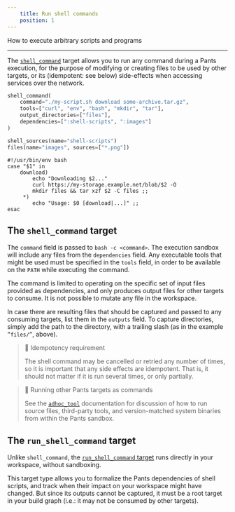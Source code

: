 ```yaml
---
    title: Run shell commands
    position: 1
---
```


How to execute arbitrary scripts and programs

---

The [`shell_command`](doc:reference-shell_command) target allows you to run any command during a Pants execution, for the purpose of modifying or creating files to be used by other targets, or its (idempotent: see below) side-effects when accessing services over the network.

```python BUILD
shell_command(
    command="./my-script.sh download some-archive.tar.gz",
    tools=["curl", "env", "bash", "mkdir", "tar"],
    output_directories=["files"],
    dependencies=[":shell-scripts", ":images"]
)

shell_sources(name="shell-scripts")
files(name="images", sources=["*.png"])
```
```shell my-script.sh
#!/usr/bin/env bash
case "$1" in
    download)
        echo "Downloading $2..."
        curl https://my-storage.example.net/blob/$2 -O
        mkdir files && tar xzf $2 -C files ;;
     *)
        echo "Usage: $0 [download|...]" ;;
esac
```

The `shell_command` target
---------------------------------------

The `command` field is passed to `bash -c <command>`. The execution sandbox will include any files from the `dependencies` field. Any executable tools that might be used must be specified in the `tools` field, in order to be available on the `PATH` while executing the command.

The command is limited to operating on the specific set of input files provided as dependencies, and only produces output files for other targets to consume. It is not possible to mutate any file in the workspace.

In case there are resulting files that should be captured and passed to any consuming targets, list them in the `outputs` field. To capture directories, simply add the path to the directory, with a trailing slash (as in the example `”files/”`, above).

> 📘 Idempotency requirement
> 
> The shell command may be cancelled or retried any number of times, so it is important that any side effects are idempotent. That is, it should not matter if it is run several times, or only partially.


> 📘 Running other Pants targets as commands
>
> See the [`adhoc_tool`](doc:adhoc-tool) documentation for discussion of how to run source files, third-party tools, and version-matched system binaries from within the Pants sandbox.


The `run_shell_command` target
-------------------------------------------

Unlike `shell_command`, the [`run_shell_command` target](doc:reference-run_shell_command) runs directly in your workspace, without sandboxing.

This target type allows you to formalize the Pants dependencies of shell scripts, and track when their impact on your workspace might have changed. But since its outputs cannot be captured, it must be a root target in your build graph (i.e.: it may not be consumed by other targets).
